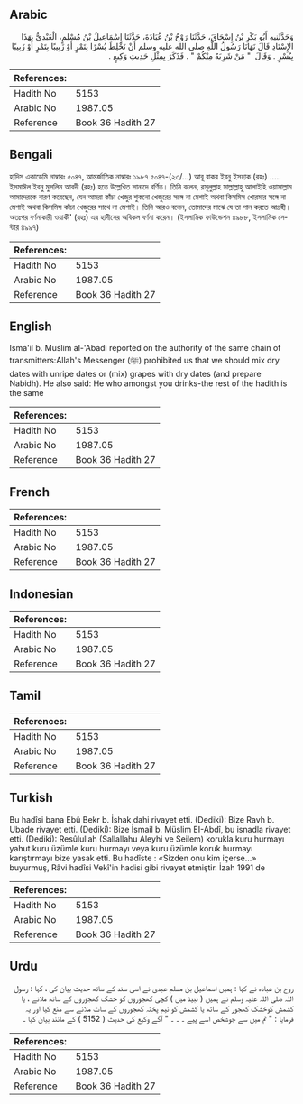 ## Arabic


<div dir="rtl" lang="ar" style={{fontSize:'larger',backgroundColor:'#f8f9fa',padding:20}}>
وَحَدَّثَنِيهِ أَبُو بَكْرِ بْنُ إِسْحَاقَ، حَدَّثَنَا رَوْحُ بْنُ عُبَادَةَ، حَدَّثَنَا إِسْمَاعِيلُ بْنُ مُسْلِمٍ، الْعَبْدِيُّ بِهَذَا الإِسْنَادِ قَالَ نَهَانَا رَسُولُ اللَّهِ صلى الله عليه وسلم أَنْ نَخْلِطَ بُسْرًا بِتَمْرٍ أَوْ زَبِيبًا بِتَمْرٍ أَوْ زَبِيبًا بِبُسْرٍ ‏.‏ وَقَالَ ‏ "‏ مَنْ شَرِبَهُ مِنْكُمْ ‏"‏ ‏.‏ فَذَكَرَ بِمِثْلِ حَدِيثِ وَكِيعٍ ‏.‏
</div>
<div style={{backgroundColor:'#f8f9fa',padding:20, marginBottom: 10}}><table> <thead> <tr> <th>References:</th> <th></th> </tr> </thead> <tbody><tr><td>Hadith No</td><td>5153</td></tr><tr><td>Arabic No</td><td>1987.05</td></tr><tr><td>Reference</td><td>Book 36 Hadith 27</td></tr></tbody></table></div>

## Bengali


<div dir="ltr" lang="bn" style={{fontSize:'larger',backgroundColor:'#f8f9fa',padding:20}}>
হাদিস একাডেমি নাম্বারঃ ৫০৪৭, আন্তর্জাতিক নাম্বারঃ ১৯৮৭ ৫০৪৭-(২৩/...) আবূ বাকর ইবনু ইসহাক (রহঃ) ..... ইসমাঈল ইবনু মুসলিম আবদী (রহঃ) হতে উল্লেখিত সানাদে বর্ণিত। তিনি বলেন, রসূলুল্লাহ সাল্লাল্লাহু আলাইহি ওয়াসাল্লাম আমাদেরকে বারণ করেছেন, যেন আমরা কাঁচা খেজুর শুকনো খেজুরের সঙ্গে না মেশাই অথবা কিসমিস খোরমার সঙ্গে না মেশাই অথবা কিসমিস কাঁচা খেজুরের সাথে না মেশাই। তিনি আরও বলেন, তোমাদের মাঝে যে তা পান করতে আগ্রহী। অতঃপর বর্ণনাকারী ওয়াকী' (রহঃ) এর হাদীসের অবিকল বর্ণনা করেন। (ইসলামিক ফাউন্ডেশন ৪৯৮৮, ইসলামিক সেন্টার ৪৯৯৭)
</div>
<div style={{backgroundColor:'#f8f9fa',padding:20, marginBottom: 10}}><table> <thead> <tr> <th>References:</th> <th></th> </tr> </thead> <tbody><tr><td>Hadith No</td><td>5153</td></tr><tr><td>Arabic No</td><td>1987.05</td></tr><tr><td>Reference</td><td>Book 36 Hadith 27</td></tr></tbody></table></div>

## English


<div dir="ltr" lang="en" style={{fontSize:'larger',backgroundColor:'#f8f9fa',padding:20}}>
Isma'il b. Muslim al-'Abadi reported on the authority of the same chain of transmitters:Allah's Messenger (ﷺ) prohibited us that we should mix dry dates with unripe dates or (mix) grapes with dry dates (and prepare Nabidh). He also said: He who amongst you drinks-the rest of the hadith is the same
</div>
<div style={{backgroundColor:'#f8f9fa',padding:20, marginBottom: 10}}><table> <thead> <tr> <th>References:</th> <th></th> </tr> </thead> <tbody><tr><td>Hadith No</td><td>5153</td></tr><tr><td>Arabic No</td><td>1987.05</td></tr><tr><td>Reference</td><td>Book 36 Hadith 27</td></tr></tbody></table></div>

## French


<div dir="ltr" lang="fr" style={{fontSize:'larger',backgroundColor:'#f8f9fa',padding:20}}>

</div>
<div style={{backgroundColor:'#f8f9fa',padding:20, marginBottom: 10}}><table> <thead> <tr> <th>References:</th> <th></th> </tr> </thead> <tbody><tr><td>Hadith No</td><td>5153</td></tr><tr><td>Arabic No</td><td>1987.05</td></tr><tr><td>Reference</td><td>Book 36 Hadith 27</td></tr></tbody></table></div>

## Indonesian


<div dir="ltr" lang="id" style={{fontSize:'larger',backgroundColor:'#f8f9fa',padding:20}}>

</div>
<div style={{backgroundColor:'#f8f9fa',padding:20, marginBottom: 10}}><table> <thead> <tr> <th>References:</th> <th></th> </tr> </thead> <tbody><tr><td>Hadith No</td><td>5153</td></tr><tr><td>Arabic No</td><td>1987.05</td></tr><tr><td>Reference</td><td>Book 36 Hadith 27</td></tr></tbody></table></div>

## Tamil


<div dir="ltr" lang="ta" style={{fontSize:'larger',backgroundColor:'#f8f9fa',padding:20}}>

</div>
<div style={{backgroundColor:'#f8f9fa',padding:20, marginBottom: 10}}><table> <thead> <tr> <th>References:</th> <th></th> </tr> </thead> <tbody><tr><td>Hadith No</td><td>5153</td></tr><tr><td>Arabic No</td><td>1987.05</td></tr><tr><td>Reference</td><td>Book 36 Hadith 27</td></tr></tbody></table></div>

## Turkish


<div dir="ltr" lang="tr" style={{fontSize:'larger',backgroundColor:'#f8f9fa',padding:20}}>
Bu hadîsi bana Ebû Bekr b. İshak dahi rivayet etti. (Dediki): Bize Ravh b. Ubade rivayet etti. (Dediki): Bize İsmail b. Müslim EI-Abdî, bu isnadla rivayet etti. (Dediki): Resûlullah (Sallallahu Aleyhi ve Seilem) korukla kuru hurmayı yahut kuru üzümle kuru hurmayı veya kuru üzümle koruk hurmayı karıştırmayı bize yasak etti. Bu hadîste : «Sizden onu kim içerse...» buyurmuş, Râvi hadîsi Vekî'in hadisi gibi rivayet etmiştir. İzah 1991 de
</div>
<div style={{backgroundColor:'#f8f9fa',padding:20, marginBottom: 10}}><table> <thead> <tr> <th>References:</th> <th></th> </tr> </thead> <tbody><tr><td>Hadith No</td><td>5153</td></tr><tr><td>Arabic No</td><td>1987.05</td></tr><tr><td>Reference</td><td>Book 36 Hadith 27</td></tr></tbody></table></div>

## Urdu


<div dir="rtl" lang="ur" style={{fontSize:'larger',backgroundColor:'#f8f9fa',padding:20}}>
روح بن عبادہ نے کہا : ہمیں اسماعیل بن مسلم عبدی نے اسی سند کے ساتھ حدیث بیان کی ، کہا : رسول اللہ صلی اللہ علیہ وسلم نے ہمیں ( نبیذ میں ) کچی کھجوروں کو خشک کھجوروں کے ساتھ ملانے ، یا کشمش کوخشک کھجور کے ساتھ یا کشمش کو نیم پختہ کھجوروں کے سات ملانے سے منع کیا اور یہ فرمایا : " تم میں سے جوشخص اسے پیے ۔ ۔ ۔ " آگے وکیع کی حدیث ( 5152 ) کے مانند بیان کیا ۔
</div>
<div style={{backgroundColor:'#f8f9fa',padding:20, marginBottom: 10}}><table> <thead> <tr> <th>References:</th> <th></th> </tr> </thead> <tbody><tr><td>Hadith No</td><td>5153</td></tr><tr><td>Arabic No</td><td>1987.05</td></tr><tr><td>Reference</td><td>Book 36 Hadith 27</td></tr></tbody></table></div>